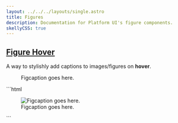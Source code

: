 ```yaml
---
layout: ../../../layouts/single.astro
title: Figures
description: Documentation for Platform UI's figure components.
skellyCSS: true
---
```


## [Figure Hover](#figure-hover)

A way to stylishly add captions to images/figures on **hover**. 

<Codedemo>
<div class="block-container">
    <figure class="figure-hover block laptop-up-6">
        <img class="skeleton-image skeleton-image--full skeleton-image--landscape" role="presentation"/>
        <figcaption>Figcaption goes here.</figcaption>
    </figure>
</div>
</Codedemo>

<Codemarkup>
```html
<figure class="figure-hover">
    <img src="..." alt="Figcaption goes here.">
    <figcaption>Figcaption goes here.</figcaption>
</figure>
```
</Codemarkup>